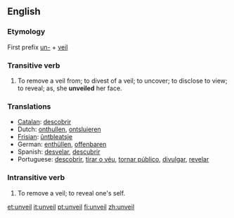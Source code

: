 ==English==

===Etymology===
First prefix [[un-]] + [[veil]]

===Transitive verb===
{{en-infl-reg-consonant|unveil||}}

# To remove a veil from; to divest of a veil; to uncover; to disclose to view; to reveal; as, she '''unveiled''' her face.

===Translations===
*[[Catalan]]: [[descobrir]]
*Dutch: [[onthullen]], [[ontsluieren]]
*[[Frisian]]: [[ûntbleatsje]]
*German: [[enthüllen]], [[offenbaren]]
*Spanish: [[desvelar]], [[descubrir]]
*Portuguese: [[descobrir]], [[tirar o véu]], [[tornar público]], [[divulgar]], [[revelar]]

===Intransitive verb===
{{en-infl-reg-consonant|unveil||}}


# To remove a veil; to reveal one's self.

[[et:unveil]]
[[it:unveil]]
[[pt:unveil]]
[[fi:unveil]]
[[zh:unveil]]